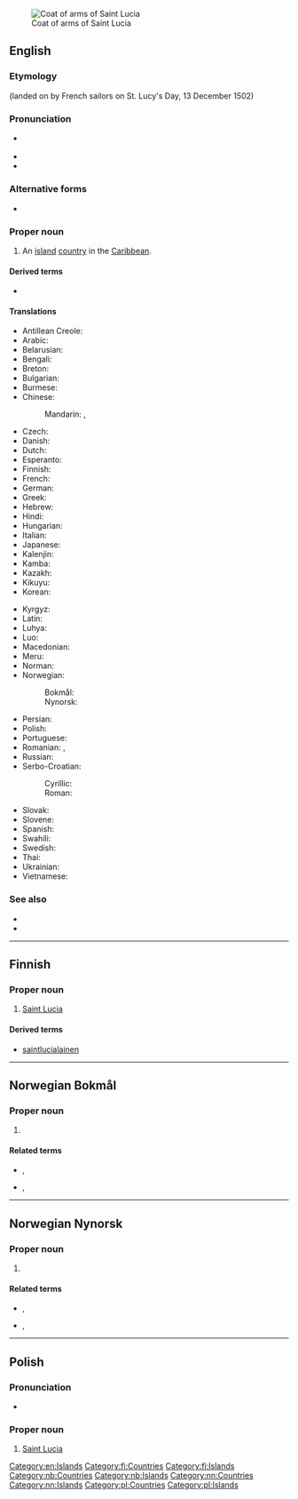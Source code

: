 [[File:Coat of arms of Saint Lucia.svg|thumb|Coat of arms of Saint Lucia]]
==English==
{{wikipedia}}

===Etymology===
{{etyl|la|en}} {{m|la|sancta||saint}} {{m|en|Lucia||Lucy}} (landed on by French sailors on St. Lucy's Day, 13 December 1502)

===Pronunciation===
* {{a|UK|US}} {{IPA|/seɪnt ˈluː.ʃə/|lang=en}}
* {{audio|en-us-Saint Lucia.ogg|Audio (US)|lang=en}}
* {{rhymes|uːʃə|lang=en}}

===Alternative forms===
* {{l|en|St. Lucia}}

===Proper noun===
{{en-proper noun}}

# {{senseid|en|Q760}}An [[island]] [[country]] in the [[Caribbean]].

====Derived terms====
* {{l|en|Saint Lucian}}

====Translations====
{{trans-top|id=Q760|country in the Caribbean}}
* Antillean Creole: {{t|gcf|Sentlisi}}
* Arabic: {{t|ar|سَانْت لُوسِيَا|f|tr=sant lusiyā}}
* Belarusian: {{t|be|Сент-Лю́сія|f}}
* Bengali: {{t|bn|সেন্ট লুসিয়া|sc=Beng}}
* Breton: {{t|br|Saint Lucia}}
* Bulgarian: {{t|bg|Сейнт Лу́сия|f}}
* Burmese: {{t|my|စိန့်လူစီယာ}}
* Chinese:
*: Mandarin: {{t+|cmn|聖盧西亞|sc=Hani}}, {{t+|cmn|圣卢西亚|tr=Shènglúxīyà|sc=Hani}}
* Czech: {{t+|cs|Svatá Lucie|f}}
* Danish: {{t|da|Saint Lucia}}
* Dutch: {{t+|nl|Saint Lucia}}
* Esperanto: {{t|eo|Sent-Lucio}}
* Finnish: {{t+|fi|Saint Lucia}}
* French: {{t+|fr|Sainte-Lucie|f}}
* German: {{t+|de|Saint Lucia|n}}
* Greek: {{t+|el|Αγία Λουκία}}
* Hebrew: {{t|he|סנט לוסיה}}
* Hindi: {{t+|hi|सन्त लूसिया}}
* Hungarian: {{t|hu|Szent Lucia}}
* Italian: {{t|it|Saint Lucia|f}}
* Japanese: {{t|ja|セントルシア|tr=Sentorushia}}
* Kalenjin: {{t|kln|Santalusia}}
* Kamba: {{t|kam|Santalusia}}
* Kazakh: {{t|kk|Сент-Люсия}}
* Kikuyu: {{t|ki|Santalusia}}
* Korean: {{t|ko|^세인트루시아}}
{{trans-mid}}
* Kyrgyz: {{t|ky|Сент-Люсия}}
* Latin: {{t|la|Sancta Lucia|f}}
* Luhya: {{t|luy|Santalusia}}
* Luo: {{t|luo|Santalusia}}
* Macedonian: {{t|mk|Света Луција|f|sc=Cyrl}}
* Meru: {{t|mer|Santalusia}}
* Norman: {{t|nrf|Sainte Lucie|f}}
* Norwegian:
*: Bokmål: {{t|nb|Saint Lucia}}
*: Nynorsk: {{t+|nn|Saint Lucia}}
* Persian: {{t|fa|سنت لوسیا|tr=sent lusyâ}}
* Polish: {{t+|pl|Saint Lucia|n}}
* Portuguese: {{t+|pt|Santa Lúcia|f}}
* Romanian: {{t|ro|Sfânta Lucia|f}}, {{t+|ro|Saint Lucia|f}}
* Russian: {{t|ru|Сент-Лю́сия|f|tr=Sɛnt-Ljúsija}}
* Serbo-Croatian:
*: Cyrillic: {{t|sh|Света Луција|f|sc=Cyrl}}
*: Roman: {{t+|sh|Sveta Lucija|f}}
* Slovak: {{t|sk|Svätá Lucia|f}}
* Slovene: {{t|sl|Sveta Lucija|f}}
* Spanish: {{t+|es|Santa Lucía|f}}
* Swahili: {{t+|sw|Santalusia}}
* Swedish: {{t+|sv|Saint Lucia}}
* Thai: {{t|th|เซนต์ลูเชีย}}
* Ukrainian: {{t+|uk|Сент-Лю́сія|f}}
* Vietnamese: {{t|vi|Xanh Lu-xi-a}}
{{trans-bottom}}

===See also===
* {{l|en|Castries}}
* {{list:countries of North America/en}}

[[Category:en:Islands]]

----

==Finnish==
{{wikipedia|lang=fi}}

===Proper noun===
{{head|fi|proper noun|head=[[saint|Saint]] [[Lucia]]}}

# [[#English|Saint Lucia]]

====Derived terms====
* [[saintlucialainen]]

[[Category:fi:Countries]]
[[Category:fi:Islands]]

----

==Norwegian Bokmål==
{{wikipedia|lang=no}}

===Proper noun===
{{head|nb|proper noun}}

# {{l|en|Saint Lucia}}

====Related terms====
* {{l|nb|sanktlusianer}}, {{l|nb|sanktlucianer}}
* {{l|nb|sanktlusiansk}}, {{l|nb|sanktluciansk}}

[[Category:nb:Countries]]
[[Category:nb:Islands]]

----

==Norwegian Nynorsk==
{{wikipedia|lang=nn}}

===Proper noun===
{{head|nn|proper noun}}

# {{l|en|Saint Lucia}}

====Related terms====
* {{l|nn|sanktlusianar}}, {{l|nn|sanktlucianar}}
* {{l|nn|sanktlusiansk}}, {{l|nn|sanktluciansk}}

[[Category:nn:Countries]]
[[Category:nn:Islands]]

----

==Polish==

===Pronunciation===
* {{IPA|/sɛnt‿ˈluʂɛ/|lang=pl}}

===Proper noun===
{{head|pl|proper noun|g=n|undeclinable}}

# [[#English|Saint Lucia]]

[[Category:pl:Countries]]
[[Category:pl:Islands]]